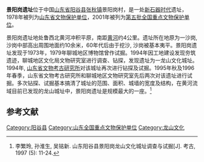{{全国重点文物保护单位
|名称 = 景阳岗遗址
|图片 =
|所在 = [[山东省|山东省]][[阳谷县|阳谷县]]
|分类 = 古遗址
|时代 = 新石器时代
|编号 = [[第五批全国重点文物保护单位|第五批]]第61项
|登录 = 2001年6月25日
}}

'''景阳岗遗址'''位于中国[[山东省|山东省]][[阳谷县|阳谷县]][[张秋镇|张秋镇]]景阳岗村，是一处[[新石器时代|新石器时代]]遗址，1978年被列为[[山东省文物保护单位|山东省文物保护单位]]，2001年被列为[[第五批全国重点文物保护单位|第五批全国重点文物保护单位]]。

景阳岗遗址地处鲁西北黄河冲积平原，南距[[黄河|黄河]]约4公里。遗址所在地原为一沙岗, 沙岗中部高出周围地面约10余米，60年代后由于挖沙, 沙岗被基本夷平。景阳岗遗址发现于1973年，1979年聊城地区博物馆曾作试掘。1994年因工地建设发现夯筑遗迹，聊城地区文化局文物研究室进行调查、钻探，发现遗址为一龙山文化城址。1994年, [[山东省文物考古研究所|山东省文物考古研究所]]对该城址再次进行钻探及试掘。1995年秋及1996年春季，山东省文物考古研究所和聊城地区文物研究室先后两次对该遗址进行试掘。多次钻探、试掘基本搞清了城址的范围、面积、城墙的宽度及结构，在黄河流域目前已发现的龙山城址中，景阳岗遗址是规模最大的一座。<ref>李繁玲, 孙淮生, 吴铭新. 山东阳谷县景阳岗龙山文化城址调查与试掘[J]. 考古, 1997 (5): 11-24.</ref>

==参考文献==
{{reflist}}

{{山东全国重点文物保护单位}}

{{DEFAULTSORT:J}}
[[Category:阳谷县|Category:阳谷县]]
[[Category:山东全国重点文物保护单位|Category:山东全国重点文物保护单位]]
[[Category:龙山文化|Category:龙山文化]]